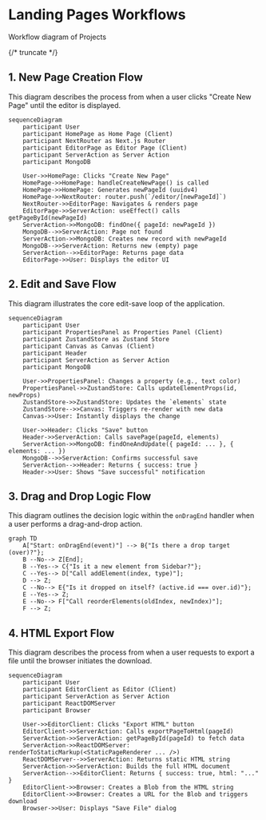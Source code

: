 # Landing Pages Workflows

Workflow diagram of Projects

{/* truncate */}


## 1. New Page Creation Flow

This diagram describes the process from when a user clicks "Create New Page" until the editor is displayed.

<ZoomBlock>

```mermaid
sequenceDiagram
    participant User
    participant HomePage as Home Page (Client)
    participant NextRouter as Next.js Router
    participant EditorPage as Editor Page (Client)
    participant ServerAction as Server Action
    participant MongoDB

    User->>HomePage: Clicks "Create New Page"
    HomePage->>HomePage: handleCreateNewPage() is called
    HomePage->>HomePage: Generates newPageId (uuidv4)
    HomePage->>NextRouter: router.push(`/editor/[newPageId]`)
    NextRouter->>EditorPage: Navigates & renders page
    EditorPage->>ServerAction: useEffect() calls getPageById(newPageId)
    ServerAction->>MongoDB: findOne({ pageId: newPageId })
    MongoDB-->>ServerAction: Page not found
    ServerAction->>MongoDB: Creates new record with newPageId
    MongoDB-->>ServerAction: Returns new (empty) page
    ServerAction-->>EditorPage: Returns page data
    EditorPage->>User: Displays the editor UI
```

</ZoomBlock>

## 2. Edit and Save Flow

This diagram illustrates the core edit-save loop of the application.

<ZoomBlock>

```mermaid
sequenceDiagram
    participant User
    participant PropertiesPanel as Properties Panel (Client)
    participant ZustandStore as Zustand Store
    participant Canvas as Canvas (Client)
    participant Header
    participant ServerAction as Server Action
    participant MongoDB

    User->>PropertiesPanel: Changes a property (e.g., text color)
    PropertiesPanel->>ZustandStore: Calls updateElementProps(id, newProps)
    ZustandStore->>ZustandStore: Updates the `elements` state
    ZustandStore-->>Canvas: Triggers re-render with new data
    Canvas->>User: Instantly displays the change

    User->>Header: Clicks "Save" button
    Header->>ServerAction: Calls savePage(pageId, elements)
    ServerAction->>MongoDB: findOneAndUpdate({ pageId: ... }, { elements: ... })
    MongoDB-->>ServerAction: Confirms successful save
    ServerAction-->>Header: Returns { success: true }
    Header->>User: Shows "Save successful" notification

```

</ZoomBlock>

## 3. Drag and Drop Logic Flow

This diagram outlines the decision logic within the `onDragEnd` handler when a user performs a drag-and-drop action.

<ZoomBlock>

```mermaid
graph TD
    A["Start: onDragEnd(event)"] --> B{"Is there a drop target (over)?"};
    B --No--> Z[End];
    B --Yes--> C{"Is it a new element from Sidebar?"};
    C --Yes--> D["Call addElement(index, type)"];
    D --> Z;
    C --No--> E{"Is it dropped on itself? (active.id === over.id)"};
    E --Yes--> Z;
    E --No--> F["Call reorderElements(oldIndex, newIndex)"];
    F --> Z;
```

</ZoomBlock>

## 4. HTML Export Flow

This diagram describes the process from when a user requests to export a file until the browser initiates the download.

<ZoomBlock>

```mermaid
sequenceDiagram
    participant User
    participant EditorClient as Editor (Client)
    participant ServerAction as Server Action
    participant ReactDOMServer
    participant Browser

    User->>EditorClient: Clicks "Export HTML" button
    EditorClient->>ServerAction: Calls exportPageToHtml(pageId)
    ServerAction->>ServerAction: getPageById(pageId) to fetch data
    ServerAction->>ReactDOMServer: renderToStaticMarkup(<StaticPageRenderer ... />)
    ReactDOMServer-->>ServerAction: Returns static HTML string
    ServerAction->>ServerAction: Builds the full HTML document
    ServerAction-->>EditorClient: Returns { success: true, html: "..." }
    EditorClient->>Browser: Creates a Blob from the HTML string
    EditorClient->>Browser: Creates a URL for the Blob and triggers download
    Browser->>User: Displays "Save File" dialog

```

</ZoomBlock>
